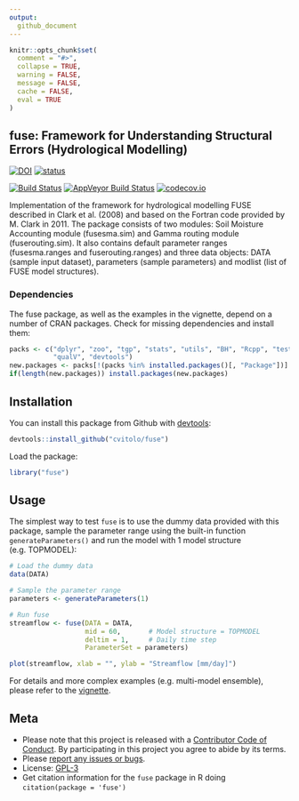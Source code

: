 ```yaml
---
output:
  github_document
---
```


```r
knitr::opts_chunk$set(
  comment = "#>",
  collapse = TRUE,
  warning = FALSE,
  message = FALSE,
  cache = FALSE,
  eval = TRUE
)
```

<!-- Edit the README.Rmd only!!! The README.md is generated automatically from README.Rmd. -->

fuse: Framework for Understanding Structural Errors (Hydrological Modelling)
---------------

[![DOI](https://zenodo.org/badge/doi/10.5281/zenodo.14005.svg)](http://dx.doi.org/10.5281/zenodo.14005)
[![status](http://joss.theoj.org/papers/392a55daada04a86f95eaa8da134a28d/status.svg)](http://joss.theoj.org/papers/392a55daada04a86f95eaa8da134a28d)

[![Build Status](https://travis-ci.org/cvitolo/fuse.svg)](https://travis-ci.org/cvitolo/fuse.svg?branch=master)
[![AppVeyor Build Status](https://ci.appveyor.com/api/projects/status/github/cvitolo/fuse?branch=master&svg=true)](https://ci.appveyor.com/project/cvitolo/fuse)
[![codecov.io](https://codecov.io/github/cvitolo/fuse/coverage.svg?branch=master)](https://codecov.io/github/cvitolo/fuse?branch=master)

Implementation of the framework for hydrological modelling FUSE described in Clark et al. (2008) and based on the Fortran code provided by M. Clark in 2011. The package consists of two modules: Soil Moisture Accounting module (fusesma.sim) and Gamma routing module (fuserouting.sim). It also contains default parameter ranges (fusesma.ranges and fuserouting.ranges) and three data objects: DATA (sample input dataset), parameters (sample parameters) and modlist (list of FUSE model structures).

### Dependencies
The fuse package, as well as the examples in the vignette, depend on a number of CRAN packages. Check for missing dependencies and install them:

```r
packs <- c("dplyr", "zoo", "tgp", "stats", "utils", "BH", "Rcpp", "testthat",
           "qualV", "devtools")
new.packages <- packs[!(packs %in% installed.packages()[, "Package"])]
if(length(new.packages)) install.packages(new.packages)
```

## Installation
You can install this package from Github with [devtools](https://github.com/hadley/devtools):
```r
devtools::install_github("cvitolo/fuse")
```

Load the package:
```r
library("fuse")
```

## Usage
The simplest way to test `fuse` is to use the dummy data provided with this package, sample the parameter range using the built-in function `generateParameters()` and run the model with 1 model structure (e.g. TOPMODEL):
```r
# Load the dummy data
data(DATA)

# Sample the parameter range
parameters <- generateParameters(1)

# Run fuse 
streamflow <- fuse(DATA = DATA, 
                   mid = 60,       # Model structure = TOPMODEL
                   deltim = 1,     # Daily time step
                   ParameterSet = parameters)

plot(streamflow, xlab = "", ylab = "Streamflow [mm/day]")
```

For details and more complex examples (e.g. multi-model ensemble), please refer to the [vignette](vignettes/fuse_vignette.Rmd).

## Meta

* Please note that this project is released with a [Contributor Code of Conduct](CONDUCT.md). By participating in this project you agree to abide by its terms.
* Please [report any issues or bugs](https://github.com/cvitolo/fuse/issues).
* License: [GPL-3](https://opensource.org/licenses/GPL-3.0)
* Get citation information for the `fuse` package in R doing `citation(package = 'fuse')`
